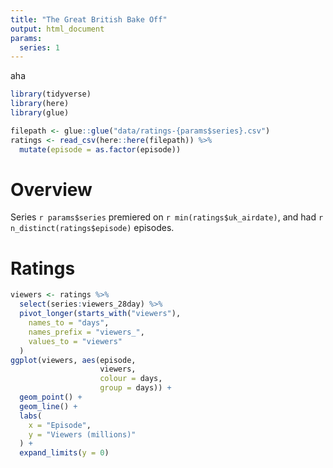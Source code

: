 ```yaml
---
title: "The Great British Bake Off"
output: html_document
params:
  series: 1
---
```


aha

```r
library(tidyverse)
library(here)
library(glue)
```

```r
filepath <- glue::glue("data/ratings-{params$series}.csv")
ratings <- read_csv(here::here(filepath)) %>% 
  mutate(episode = as.factor(episode))
```


# Overview

Series `r params$series` premiered on `r min(ratings$uk_airdate)`, and had `r n_distinct(ratings$episode)` episodes.

# Ratings

```r
viewers <- ratings %>% 
  select(series:viewers_28day) %>% 
  pivot_longer(starts_with("viewers"), 
    names_to = "days", 
    names_prefix = "viewers_", 
    values_to = "viewers"
  ) 
ggplot(viewers, aes(episode, 
                    viewers, 
                    colour = days, 
                    group = days)) + 
  geom_point() + 
  geom_line() + 
  labs(
    x = "Episode", 
    y = "Viewers (millions)"
  ) +
  expand_limits(y = 0) 
```

